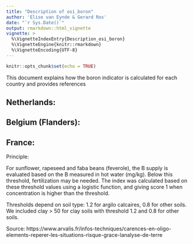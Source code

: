 ```yaml
---
title: "Description of osi_boron"
author: 'Elise van Eynde & Gerard Ros'
date: "`r Sys.Date()`"
output: rmarkdown::html_vignette
vignette: >
  %\VignetteIndexEntry{Description_osi_boron}
  %\VignetteEngine{knitr::rmarkdown}
  %\VignetteEncoding{UTF-8}
---
```


```r
knitr::opts_chunk$set(echo = TRUE)
```

This document explains how the boron indicator is calculated for each country and provides references


## Netherlands:



## Belgium (Flanders): 

## France:

Principle:

For sunflower, rapeseed and faba beans (feverole), the B supply is evaluated based on the B measured in hot water (mg/kg). Below this threshold, fertilization may be needed.
The index was calculated based on these threshold values using a logistic function, and giving score 1 when concentration is higher than the threshold. 

Thresholds depend on soil type: 1.2 for argilo calcaires, 0.8 for other soils. We included clay > 50 for clay soils with threshold 1.2 and 0.8 for other soils. 


Source: https://www.arvalis.fr/infos-techniques/carences-en-oligo-elements-reperer-les-situations-risque-grace-lanalyse-de-terre
